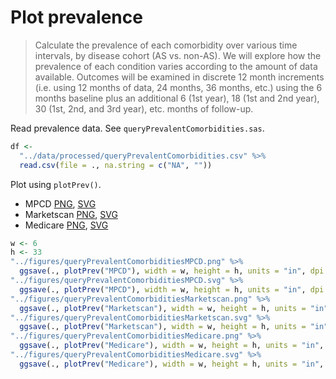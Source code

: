 # Plot prevalence

> Calculate the prevalence of each comorbidity over various time intervals, by
> disease cohort (AS vs. non-AS). We will explore how the prevalence of each
> condition varies according to the amount of data available. Outcomes will be
> examined in discrete 12 month increments (i.e. using 12 months of data, 24
> months, 36 months, etc.) using the 6 months baseline plus an additional 6
> (1st year), 18 (1st and 2nd year), 30 (1st, 2nd, and 3rd year), etc. months
> of follow-up.

Read prevalence data.
See `queryPrevalentComorbidities.sas`.

```r
df <-
  "../data/processed/queryPrevalentComorbidities.csv" %>% 
  read.csv(file = ., na.string = c("NA", ""))
```

Plot using `plotPrev()`.

* MPCD [PNG](../figures/queryPrevalentComorbiditiesMPCD.png), [SVG](../figures/queryPrevalentComorbiditiesMPCD.svg)
* Marketscan [PNG](../figures/queryPrevalentComorbiditiesMarketscan.png), [SVG](../figures/queryPrevalentComorbiditiesMarketscan.svg)
* Medicare [PNG](../figures/queryPrevalentComorbiditiesMedicare.png), [SVG](../figures/queryPrevalentComorbiditiesMedicare.svg)

```r
w <- 6
h <- 33
"../figures/queryPrevalentComorbiditiesMPCD.png" %>% 
  ggsave(., plotPrev("MPCD"), width = w, height = h, units = "in", dpi = 300)
"../figures/queryPrevalentComorbiditiesMPCD.svg" %>% 
  ggsave(., plotPrev("MPCD"), width = w, height = h, units = "in", dpi = 300)
"../figures/queryPrevalentComorbiditiesMarketscan.png" %>% 
  ggsave(., plotPrev("Marketscan"), width = w, height = h, units = "in", dpi = 300)
"../figures/queryPrevalentComorbiditiesMarketscan.svg" %>% 
  ggsave(., plotPrev("Marketscan"), width = w, height = h, units = "in", dpi = 300)
"../figures/queryPrevalentComorbiditiesMedicare.png" %>% 
  ggsave(., plotPrev("Medicare"), width = w, height = h, units = "in", dpi = 300)
"../figures/queryPrevalentComorbiditiesMedicare.svg" %>% 
  ggsave(., plotPrev("Medicare"), width = w, height = h, units = "in", dpi = 300)
```
